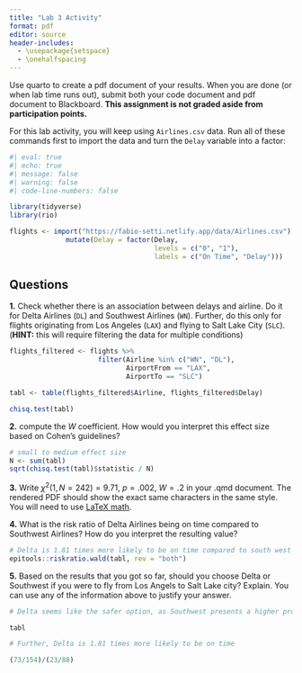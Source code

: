 ```yaml
---
title: "Lab 3 Activity"
format: pdf
editor: source
header-includes:
  - \usepackage{setspace}
  - \onehalfspacing
---
```


Use quarto to create a pdf document of your results. When you are done (or when lab time runs out), submit both your code document and pdf document to Blackboard. **This assignment is not graded aside from participation points.**


For this lab activity, you will keep using `Airlines.csv` data. Run all of these commands first to import the data and turn the `Delay` variable into a factor:

```r
#| eval: true
#| echo: true 
#| message: false
#| warning: false
#| code-line-numbers: false

library(tidyverse)
library(rio)

flights <- import("https://fabio-setti.netlify.app/data/Airlines.csv") %>% 
              mutate(Delay = factor(Delay,
                                    levels = c("0", "1"),
                                    labels = c("On Time", "Delay")))
```


## Questions

**1.** Check whether there is an association between delays and airline. Do it for Delta Airlines (`DL`) and Southwest Airlines (`WN`). Further, do this only for flights originating from Los Angeles (`LAX`) and flying to Salt Lake City (`SLC`). (**HINT:** this will require filtering the data for multiple conditions)

```r

flights_filtered <- flights %>% 
                      filter(Airline %in% c("WN", "DL"),
                             AirportFrom == "LAX",
                             AirportTo == "SLC")

tabl <- table(flights_filtered$Airline, flights_filtered$Delay)

chisq.test(tabl)
```
**2.** compute the $W$ coefficient. How would you interpret this effect size based on Cohen's guidelines?

```r
# small to medium effect size
N <- sum(tabl)
sqrt(chisq.test(tabl)$statistic / N)
```

**3.** Write $\chi^2(1, N = 242) = 9.71$, $p = .002$, $W = .2$ in your .qmd document. The rendered PDF should show the exact same characters in the same style. You will need to use [LaTeX math](https://qmd4sci.njtierney.com/math.html){target="_blank"}.


**4.** What is the risk ratio of Delta Airlines being on time compared to Southwest Airlines? How do you interpret the resulting value?

```r
# Delta is 1.81 times more likely to be on time compared to south west
epitools::riskratio.wald(tabl, rev = "both") 
```

**5.** Based on the results that you got so far, should you choose Delta or Southwest if you were to fly from Los Angels to Salt Lake city? Explain. You can use any of the information above to justify your answer.

```r
# Delta seems like the safer option, as Southwest presents a higher proportion of delays

tabl
```

```r
# Further, Delta is 1.81 times more likely to be on time

(73/154)/(23/88)
```






